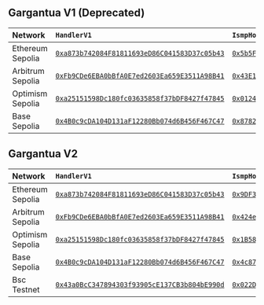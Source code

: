 ## Gargantua V1 (Deprecated)


| Network            | `HandlerV1`   | `IsmpHost`  |
|:-------------------|:--------------|:-----|
|Ethereum Sepolia    | [`0xa873b742084F81811693eD86C041583D37c05b43`](https://sepolia.etherscan.io/address/0xa873b742084F81811693eD86C041583D37c05b43)  | [`0x5b5F63C8f3985CaFE1CE53E6374f42AB60dE5a6B`](https://sepolia.etherscan.io/address/0x5b5F63C8f3985CaFE1CE53E6374f42AB60dE5a6B) |
|Arbitrum Sepolia    | [`0xFb9CDe6EBA0bBfA0E7ed2603Ea659E3511A98B41`](https://sepolia.arbiscan.io/address/0xFb9CDe6EBA0bBfA0E7ed2603Ea659E3511A98B41)  | [`0x43E136611Cf74E165116a47e6F9C58AFCc80Ec54`](https://sepolia.arbiscan.io/address/0x43E136611Cf74E165116a47e6F9C58AFCc80Ec54) |
|Optimism Sepolia    | [`0xa25151598Dc180fc03635858f37bDF8427f47845`](https://sepolia-optimism.etherscan.io/address/0xa25151598Dc180fc03635858f37bDF8427f47845)  | [`0x0124f458900FCd101c4CE31A9772fD2c5e6d65BF`](https://sepolia-optimism.etherscan.io/address/0x0124f458900FCd101c4CE31A9772fD2c5e6d65BF) |
|Base Sepolia        | [`0x4B0c9cDA104D131aF12280Bb074d6B456F467C47`](https://sepolia.basescan.org/address/0x4B0c9cDA104D131aF12280Bb074d6B456F467C47)  | [`0x87825f839d95c6021c0e821917F93aDB299eD6F8`](https://sepolia.basescan.org/address/0x87825f839d95c6021c0e821917F93aDB299eD6F8) |


## Gargantua V2

| Network            | `HandlerV1`   | `IsmpHost`  |
|:-------------------|:--------------|:-----|
|Ethereum Sepolia    | [`0xa873b742084F81811693eD86C041583D37c05b43`](https://sepolia.etherscan.io/address/0xa873b742084F81811693eD86C041583D37c05b43)  | [`0x9DF353352b469782AB1B0F2CbBFEC41bF1FDbDb3`](https://sepolia.etherscan.io/address/0x9DF353352b469782AB1B0F2CbBFEC41bF1FDbDb3) |
|Arbitrum Sepolia    | [`0xFb9CDe6EBA0bBfA0E7ed2603Ea659E3511A98B41`](https://sepolia.arbiscan.io/address/0xFb9CDe6EBA0bBfA0E7ed2603Ea659E3511A98B41)  | [`0x424e6971EB1C693cf4296d4bdb42aa0F32a0dd9e`](https://sepolia.arbiscan.io/address/0x424e6971EB1C693cf4296d4bdb42aa0F32a0dd9e) |
|Optimism Sepolia    | [`0xa25151598Dc180fc03635858f37bDF8427f47845`](https://sepolia-optimism.etherscan.io/address/0xa25151598Dc180fc03635858f37bDF8427f47845)  | [`0x1B58A47e61Ca7604b634CBB00b4e275cCd7c9E95`](https://sepolia-optimism.etherscan.io/address/0x1B58A47e61Ca7604b634CBB00b4e275cCd7c9E95) |
|Base Sepolia        | [`0x4B0c9cDA104D131aF12280Bb074d6B456F467C47`](https://sepolia.basescan.org/address/0x4B0c9cDA104D131aF12280Bb074d6B456F467C47)  | [`0x4c876500A13cc3825D343b5Ac791d3A4913bF14f`](https://sepolia.basescan.org/address/0x4c876500A13cc3825D343b5Ac791d3A4913bF14f) |
|Bsc Testnet         | [`0x43a0BcC347894303f93905cE137CB3b804bE990d`](https://testnet.bscscan.com/address/0x43a0BcC347894303f93905cE137CB3b804bE990d)  | [`0x022DDE07A21d8c553978b006D93CDe68ac83e677`](https://testnet.bscscan.com/address/0x022DDE07A21d8c553978b006D93CDe68ac83e677) |
